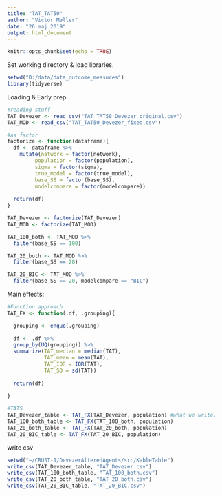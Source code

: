 ```yaml
---
title: "TAT_TAT50"
author: "Victor Møller"
date: "26 maj 2019"
output: html_document
---
```



```r
knitr::opts_chunk$set(echo = TRUE)
```

Set working directory & load libraries. 

```r

setwd("D:/data/data_outcome_measures")
library(tidyverse)

```

Loading & Early prep

```r

#reading stuff
TAT_Devezer <- read_csv("TAT_TAT50_Devezer_original.csv")
TAT_MOD <- read_csv("TAT_TAT50_Devezer_fixed.csv")

#as factor
factorize <- function(dataframe){
  df <- dataframe %>%
    mutate(network = factor(network),
         population = factor(population),
         sigma = factor(sigma),
         true_model = factor(true_model),
         base_SS = factor(base_SS),
         modelcompare = factor(modelcompare))
  
  return(df)
}

TAT_Devezer <- factorize(TAT_Devezer)
TAT_MOD <- factorize(TAT_MOD)

TAT_100_both <- TAT_MOD %>%
  filter(base_SS == 100)

TAT_20_both <- TAT_MOD %>%
  filter(base_SS == 20)

TAT_20_BIC <- TAT_MOD %>%
  filter(base_SS == 20, modelcompare == "BIC")

```

Main effects: 

```r

#Function approach
TAT_FX <- function(.df, .grouping){

  grouping <- enquo(.grouping)
  
  df <- .df %>%
  group_by(UQ(grouping)) %>%
  summarize(TAT_median = median(TAT),
            TAT_mean = mean(TAT),
            TAT_IQR = IQR(TAT),
            TAT_SD = sd(TAT))
  
  return(df)
  
}

#TATS
TAT_Devezer_table <- TAT_FX(TAT_Devezer, population) #what we write. 
TAT_100_both_table <- TAT_FX(TAT_100_both, population)
TAT_20_both_table <- TAT_FX(TAT_20_both, population)
TAT_20_BIC_table <- TAT_FX(TAT_20_BIC, population)
```

write csv 

```r

setwd("~/CRUST-1/DevezerAlteredAgents/src/KableTable")
write_csv(TAT_Devezer_table, "TAT_Devezer.csv")
write_csv(TAT_100_both_table, "TAT_100_both.csv")
write_csv(TAT_20_both_table, "TAT_20_both.csv")
write_csv(TAT_20_BIC_table, "TAT_20_BIC.csv")

```

